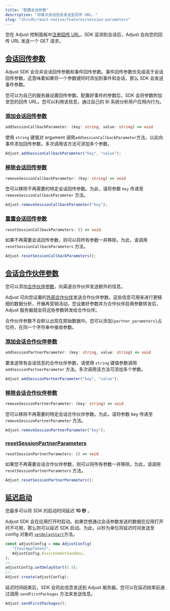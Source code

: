 ```yaml
---
title: "配置会话参数"
description: "将每次会话信息发送至回传 URL。"
slug: "zh/sdk/react-native/features/session-parameters"
---
```


您在 Adjust 控制面板中[注册回传 URL](https://help.adjust.com/zh/article/recommended-placeholders-callbacks)，SDK 监测到会话后，Adjust 会向您的回传 URL 发送一个 GET 请求。

## [会话回传参数](session-callback-parameters)

<Callout type="note">

Adjust SDK 会合并会话回传参数和事件回传参数。事件回传参数优先级高于会话回传参数。这意味着如果将一个参数键同时添加到事件和会话，那么 SDK 会发送事件参数。

</Callout>

您可以为自己的服务器设置回传参数。配置好事件的参数后，SDK 会将参数附加至您的回传 URL。您可以利用该信息，通过自己的 BI 系统分析用户应用内行为。

### [添加会话回传参数](add-session-callback-parameters)

<CodeBlock title="方法签名">

```ts
addSessionCallbackParameter: (key: string, value: string) => void
```

</CodeBlock>

使用 `string` 键值对 argument 调用`addSessionCallbackParameter`方法，以此向事件添加回传参数。多次调用该方法可添加多个参数。

```jsx
Adjust.addSessionCallbackParameter("key", "value");
```

### [移除会话回传参数](remove-session-callback-parameters)

<CodeBlock title="方法签名">

```ts
removeSessionCallbackParameter: (key: string) => void
```

</CodeBlock>

您可以移除不再需要的特定会话回传参数。为此，请将参数 `key` 传递至 `removeSessionCallbackParameter` 方法。

```jsx
Adjust.removeSessionCallbackParameter("key");
```

### [重置会话回传参数](reset-session-callback-parameters)

<CodeBlock title="方法签名">

```ts
resetSessionCallbackParameters: () => void
```

</CodeBlock>

如果不再需要会话回传参数，则可以将所有参数一并移除。为此，请调用 `resetSessionCallbackParameters` 方法。

```jsx
Adjust.resetSessionCallbackParameters();
```

## [会话合作伙伴参数](session-partner-parameters)

您可以添加[合作伙伴参数](https://help.adjust.com/zh/article/data-sharing-ad-network#map-parameters)，向渠道合作伙伴发送额外的信息。

Adjust 可向您设置的[外部合作伙伴](https://help.adjust.com/zh/article/integrated-partners)发送合作伙伴参数。这些信息可用来进行更精细的数据分析，开展再营销活动。您设置好参数并为合作伙伴启用参数转发后，Adjust 服务器就会将这些参数转发给合作伙伴。

<Callout type="note">

合作伙伴参数不会默认出现在原始数据中。您可以添加`{partner_parameters}`占位符，在同一个字符串中接收参数。

</Callout>

### [添加会话合作伙伴参数](add-session-partner-parameters)

<CodeBlock title="方法签名">

```ts
addSessionPartnerParameter: (key: string, value: string) => void
```

</CodeBlock>

要发送带有会话信息的合作伙伴参数，请使用 `string` 键值参数调用 `addSessionPartnerParameter` 方法。多次调用该方法可添加多个参数。

```jsx
Adjust.addSessionPartnerParameter("key", "value");
```

### [移除会话合作伙伴参数](remove-session-partner-parameters)

<CodeBlock title="方法签名">

```ts
removeSessionPartnerParameter: (key: string) => void
```

</CodeBlock>

您可以移除不再需要的特定会话合作伙伴参数。为此，请将参数 key 传递至 `removeSessionPartnerParameter` 方法。

```jsx
Adjust.removeSessionPartnerParameter("key");
```

### [resetSessionPartnerParameters](reset-session-partner-parameters)

<CodeBlock title="方法签名">

```ts
resetSessionPartnerParameters: () => void
```

</CodeBlock>

如果您不再需要会话合作伙伴参数，则可以将所有参数一并移除。为此，请调用 `resetSessionPartnerParameters` 方法。

```jsx
Adjust.resetSessionPartnerParameters();
```

## [延迟启动](delay-start)

<Callout type="note">

您最多可以将 SDK 的启动时间延迟 **10 秒** 。

</Callout>

Adjust SDK 会在应用打开时启动。如果您想通过会话参数发送的数据在应用打开时不可用，那么则可以延迟 SDK 启动。为此，以秒为单位将延迟时间发送至 config 对象的 [`setDelayStart`](/en/sdk/react-native/configuration#delay-the-start-of-the-sdk)方法。

```jsx
const adjustConfig = new AdjustConfig(
   "{YourAppToken}",
   AdjustConfig.EnvironmentSandbox,
);
//...
adjustConfig.setDelayStart(5.5);
//...
Adjust.create(adjustConfig);
```

延迟时间结束后，SDK 会将此信息发送到 Adjust 服务器。您可以在延迟结束前通过调用 `sendFirstPackages` 方法来发送信息。

```jsx
Adjust.sendFirstPackages();
```

